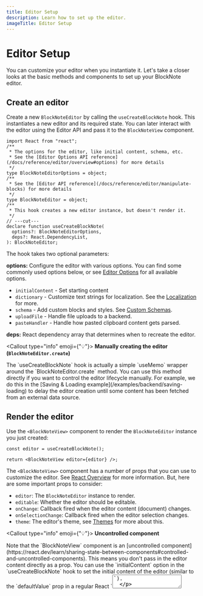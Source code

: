 ```yaml
---
title: Editor Setup
description: Learn how to set up the editor.
imageTitle: Editor Setup
---
```


# Editor Setup

You can customize your editor when you instantiate it. Let's take a closer looks at the basic methods and components to set up your BlockNote editor.

## Create an editor

Create a new `BlockNoteEditor` by calling the `useCreateBlockNote` hook. This instantiates a new editor and its required state. You can later interact with the editor using the Editor API and pass it to the `BlockNoteView` component.

```tsx twoslash
import React from "react";
/**
 * The options for the editor, like initial content, schema, etc.
 * See the [Editor Options API reference](/docs/reference/editor/overview#options) for more details
 */
type BlockNoteEditorOptions = object;
/**
 * See the [Editor API reference](/docs/reference/editor/manipulate-blocks) for more details
 */
type BlockNoteEditor = object;
/**
 * This hook creates a new editor instance, but doesn't render it.
 */
// ---cut---
declare function useCreateBlockNote(
  options?: BlockNoteEditorOptions,
  deps?: React.DependencyList,
): BlockNoteEditor;
```

The hook takes two optional parameters:

**options:** Configure the editor with various options. You can find some commonly used options below, or see [Editor Options](/docs/reference/editor/overview#options) for all available options.

- `initialContent` - Set starting content
- `dictionary` - Customize text strings for localization. See the [Localization](/docs/features/localization) for more.
- `schema` - Add custom blocks and styles. See [Custom Schemas](/docs/features/custom-schemas).
- `uploadFile` - Handle file uploads to a backend.
- `pasteHandler` - Handle how pasted clipboard content gets parsed.

**deps:** React dependency array that determines when to recreate the editor.

<Callout type="info" emoji={"💡"}>
  <strong>Manually creating the editor (`BlockNoteEditor.create`)</strong>
  <p>
    The `useCreateBlockNote` hook is actually a simple `useMemo` wrapper around
    the `BlockNoteEditor.create` method. You can use this method directly if you
    want to control the editor lifecycle manually. For example, we do this in
    the [Saving & Loading example](/examples/backend/saving-loading) to delay
    the editor creation until some content has been fetched from an external
    data source.
  </p>
</Callout>

## Render the editor

Use the `<BlockNoteView>` component to render the `BlockNoteEditor` instance you just created:

```tsx
const editor = useCreateBlockNote();

return <BlockNoteView editor={editor} />;
```

The `<BlockNoteView>` component has a number of props that you can use to customize the editor. See [React Overview](/docs/react/overview) for more information. But, here are some important props to consider:

- `editor`: The `BlockNoteEditor` instance to render.
- `editable`: Whether the editor should be editable.
- `onChange`: Callback fired when the editor content (document) changes.
- `onSelectionChange`: Callback fired when the editor selection changes.
- `theme`: The editor's theme, see [Themes](/docs/react/styling-theming/themes) for more about this.

<Callout type="info" emoji={"💡"}>
  <strong>Uncontrolled component</strong>
  <p>
    Note that the `BlockNoteView` component is an [uncontrolled component](https://react.dev/learn/sharing-state-between-components#controlled-and-uncontrolled-components). 
    This means you don't pass in the editor content directly as a prop. You can use the `initialContent` option in the `useCreateBlockNote` hook to set the initial content of the editor (similar to the `defaultValue` prop in a regular React `<textarea>`).
  </p>
  <p>
    BlockNote handles the complexities and performance optimizations of managing editor state internally. You can interact with the editor content using the [Editor API](/docs/reference/editor/overview).
  </p>
</Callout>
